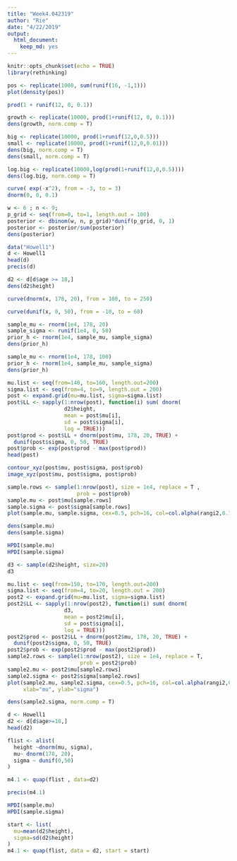 ```yaml
---
title: "Week4.042319"
author: "Rie"
date: "4/22/2019"
output: 
  html_document: 
    keep_md: yes
---
```


```r
knitr::opts_chunk$set(echo = TRUE)
library(rethinking)
```

```r
pos <- replicate(1000, sum(runif(16, -1,1)))
plot(density(pos))
```



```r
prod(1 + runif(12, 0, 0.1))
```
```r
growth <- replicate(10000, prod(1+runif(12, 0, 0.1)))
dens(growth, norm.comp = T)
```
```r
big <- replicate(10000, prod(1+runif(12,0,0.5)))
small <- replicate(10000, prod(1+runif(12,0,0.01)))
dens(big, norm.comp = T)
dens(small, norm.comp = T)

```
```r
log.big <- replicate(10000,log(prod(1+runif(12,0,0.5))))
dens(log.big, norm.comp = T)
```
```r
curve( exp(-x^2), from = -3, to = 3)
dnorm(0, 0, 0.1)
```

```r
w <- 6 ; n <- 9;
p_grid <- seq(from=0, to=1, length.out = 100)
posterior <- dbinom(w, n, p_grid)*dunif(p_grid, 0, 1)
posterior <- posterior/sum(posterior)
dens(posterior)
```
```r
data("Howell1")
d <- Howell1
head(d)
precis(d)
```
```r
d2 <- d[d$age >= 18,]
dens(d2$height)
```
```r
curve(dnorm(x, 178, 20), from = 100, to = 250)
```

```r
curve(dunif(x, 0, 50), from = -10, to = 60)

```

```r
sample_mu <- rnorm(1e4, 178, 20)
sample_sigma <- runif(1e4, 0, 50)
prior_h <- rnorm(1e4, sample_mu, sample_sigma)
dens(prior_h)

```

```r
sample_mu <- rnorm(1e4, 178, 100)
prior_h <- rnorm(1e4, sample_mu, sample_sigma)
dens(prior_h)
```
```r
mu.list <- seq(from=140, to=160, length.out=200)
sigma.list <- seq(from=4, to=9, length.out = 200)
post <- expand.grid(mu=mu.list, sigma=sigma.list)
post$LL <- sapply(1:nrow(post), function(i) sum( dnorm(
                  d2$height, 
                  mean = post$mu[i],
                  sd = post$sigma[i],
                  log = TRUE)))
post$prod <- post$LL + dnorm(post$mu, 178, 20, TRUE) +
  dunif(post$sigma, 0, 50, TRUE)
post$prob <- exp(post$prod - max(post$prod))
head(post)

```

```r
contour_xyz(post$mu, post$sigma, post$prob)
image_xyz(post$mu, post$sigma, post$prob)
```

```r
sample.rows <- sample(1:nrow(post), size = 1e4, replace = T ,
                      prob = post$prob)
sample.mu <- post$mu[sample.rows]
sample.sigma <- post$sigma[sample.rows]
plot(sample.mu, sample.sigma, cex=0.5, pch=16, col=col.alpha(rangi2,0.1))
```

```r
dens(sample.mu)
dens(sample.sigma)
```
```r
HPDI(sample.mu)
HPDI(sample.sigma)

```
```r
d3 <- sample(d2$height, size=20)
d3
```
```r
mu.list <- seq(from=150, to=170, length.out=200)
sigma.list <- seq(from=4, to=20, length.out = 200)
post2 <- expand.grid(mu=mu.list, sigma=sigma.list)
post2$LL <- sapply(1:nrow(post2), function(i) sum( dnorm(
                  d3, 
                  mean = post2$mu[i],
                  sd = post$sigma[i],
                  log = TRUE)))
post2$prod <- post2$LL + dnorm(post2$mu, 178, 20, TRUE) +
  dunif(post2$sigma, 0, 50, TRUE)
post2$prob <- exp(post2$prod - max(post2$prod))
sample2.rows <- sample(1:nrow(post2), size = 1e4, replace = T,
                       prob = post2$prob)
sample2.mu <- post2$mu[sample2.rows]
sample2.sigma <- post2$sigma[sample2.rows]
plot(sample2.mu, sample2.sigma, cex=0.5, pch=16, col=col.alpha(rangi2,0.1),
     xlab="mu", ylab="sigma")

```
```r
dens(sample2.sigma, norm.comp = T)
```
```r
d <- Howell1
d2 <- d[d$age>=18,]
head(d2)
```

```r
flist <- alist(
  height ~dnorm(mu, sigma), 
  mu~ dnorm(178, 20),
  sigma ~ dunif(0,50)
)
```

```r
m4.1 <- quap(flist , data=d2)
```

```r
precis(m4.1)

```

```r
HPDI(sample.mu)
HPDI(sample.sigma)
```
```r
start <- list(
  mu=mean(d2$height),
  sigma=sd(d2$height)
)
m4.1 <- quap(flist, data = d2, start = start)

```

